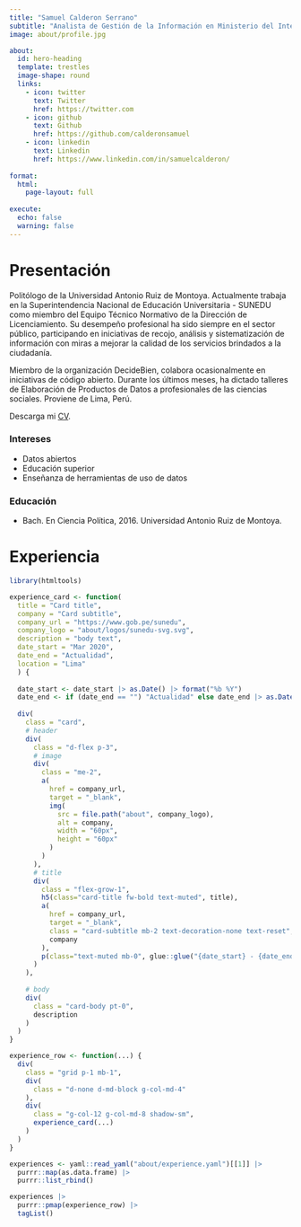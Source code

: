 ```yaml
---
title: "Samuel Calderon Serrano"
subtitle: "Analista de Gestión de la Información en Ministerio del Interior"
image: about/profile.jpg

about:
  id: hero-heading
  template: trestles
  image-shape: round
  links:
    - icon: twitter
      text: Twitter
      href: https://twitter.com
    - icon: github
      text: Github
      href: https://github.com/calderonsamuel
    - icon: linkedin
      text: Linkedin
      href: https://www.linkedin.com/in/samuelcalderon/
      
format: 
  html:
    page-layout: full
    
execute: 
  echo: false
  warning: false
---
```


:::{#hero-heading}

# **Presentación**

Politólogo de la Universidad Antonio Ruiz de Montoya. Actualmente trabaja en la Superintendencia Nacional de Educación Universitaria - SUNEDU como miembro del Equipo Técnico Normativo de la Dirección de Licenciamiento. Su desempeño profesional ha sido siempre en el sector público, participando en iniciativas de recojo, análisis y sistematización de información con miras a mejorar la calidad de los servicios brindados a la ciudadanía.

Miembro de la organización DecideBien, colabora ocasionalmente en iniciativas de código abierto. Durante los últimos meses, ha dictado talleres de Elaboración de Productos de Datos a profesionales de las ciencias sociales. Proviene de Lima, Perú.

Descarga mi [CV](about/SamuelCalderonCV.pdf){target="_blank"}.

::: {.grid}

::: {.g-col-6}

### **Intereses**

- Datos abiertos
- Educación superior
- Enseñanza de herramientas de uso de datos

:::

::: {.g-col-6}

### **Educación**

- Bach. En Ciencia Política, 2016. Universidad Antonio Ruiz de Montoya.

:::

:::

:::

<!-- Experience grid -->

# **Experiencia**

```r
library(htmltools)

experience_card <- function(
  title = "Card title", 
  company = "Card subtitle", 
  company_url = "https://www.gob.pe/sunedu",
  company_logo = "about/logos/sunedu-svg.svg",
  description = "body text",
  date_start = "Mar 2020",
  date_end = "Actualidad",
  location = "Lima"
  ) {
  
  date_start <- date_start |> as.Date() |> format("%b %Y")
  date_end <- if (date_end == "") "Actualidad" else date_end |> as.Date() |> format("%b %Y")
    
  div(
    class = "card",
    # header
    div(
      class = "d-flex p-3",
      # image
      div(
        class = "me-2",
        a(
          href = company_url,
          target = "_blank",
          img(
            src = file.path("about", company_logo),
            alt = company,
            width = "60px",
            height = "60px"
          )
        )
      ),
      # title
      div(
        class = "flex-grow-1",
        h5(class="card-title fw-bold text-muted", title),
        a(
          href = company_url,
          target = "_blank",
          class = "card-subtitle mb-2 text-decoration-none text-reset",
          company
        ),
        p(class="text-muted mb-0", glue::glue("{date_start} - {date_end}. {location}"))
      )
    ),
    
    # body
    div(
      class = "card-body pt-0",
      description
    )
  )
}

experience_row <- function(...) {
  div(
    class = "grid p-1 mb-1",
    div(
      class = "d-none d-md-block g-col-md-4"
    ),
    div(
      class = "g-col-12 g-col-md-8 shadow-sm",
      experience_card(...)
    )
  )
}

```


```r
experiences <- yaml::read_yaml("about/experience.yaml")[[1]] |> 
  purrr::map(as.data.frame) |>
  purrr::list_rbind()

experiences |> 
  purrr::pmap(experience_row) |> 
  tagList()
```